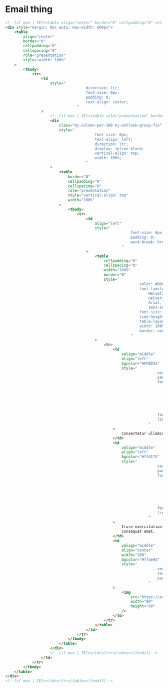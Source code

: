 # Email thing

```html
<!--[if mso | IE]><table align="center" border="0" cellpadding="0" cellspacing="0" class="" role="presentation" style="width:600px;" width="600" ><tr><td style="line-height:0px;font-size:0px;mso-line-height-rule:exactly;"><![endif]-->
<div style="margin: 0px auto; max-width: 600px">
    <table
        align="center"
        border="0"
        cellpadding="0"
        cellspacing="0"
        role="presentation"
        style="width: 100%"
    >
        <tbody>
            <tr>
                <td
                    style="
                                    direction: ltr;
                                    font-size: 0px;
                                    padding: 0;
                                    text-align: center;
                                "
                >
                    <!--[if mso | IE]><table role="presentation" border="0" cellpadding="0" cellspacing="0"><tr><td class="" style="vertical-align:top;width:600px;" ><![endif]-->
                    <div
                        class="mj-column-per-100 mj-outlook-group-fix"
                        style="
                                        font-size: 0px;
                                        text-align: left;
                                        direction: ltr;
                                        display: inline-block;
                                        vertical-align: top;
                                        width: 100%;
                                    "
                    >
                        <table
                            border="0"
                            cellpadding="0"
                            cellspacing="0"
                            role="presentation"
                            style="vertical-align: top"
                            width="100%"
                        >
                            <tbody>
                                <tr>
                                    <td
                                        align="left"
                                        style="
                                                        font-size: 0px;
                                                        padding: 0;
                                                        word-break: break-word;
                                                    "
                                    >
                                        <table
                                            cellpadding="0"
                                            cellspacing="0"
                                            width="100%"
                                            border="0"
                                            style="
                                                            color: #000000;
                                                            font-family: forma-djr-micro,
                                                                Helvetica,
                                                                Helvetica Neue,
                                                                Arial, Roboto,
                                                                sans-serif;
                                                            font-size: 13px;
                                                            line-height: 22px;
                                                            table-layout: auto;
                                                            width: 100%;
                                                            border: none;
                                                        "
                                        >
                                            <tr>
                                                <td
                                                    valign="middle"
                                                    align="left"
                                                    bgcolor="#FFBD3A"
                                                    style="
                                                                    vertical-align: middle;
                                                                    padding: 15px;
                                                                    font-family: forma-djr-display,
                                                                        Helvetica,
                                                                        Helvetica
                                                                            Neue,
                                                                        Arial,
                                                                        Roboto,
                                                                        sans-serif;
                                                                    font-size: 30px;
                                                                    line-height: 30px;
                                                                "
                                                >
                                                    Consectetur ullamco officia
                                                </td>
                                                <td
                                                    valign="middle"
                                                    align="left"
                                                    bgcolor="#ffd175"
                                                    style="
                                                                    vertical-align: middle;
                                                                    padding: 15px;
                                                                    font-family: forma-djr-micro,
                                                                        Helvetica,
                                                                        Helvetica
                                                                            Neue,
                                                                        Arial,
                                                                        Roboto,
                                                                        sans-serif;
                                                                    font-size: 15px;
                                                                    line-height: 15px;
                                                                "
                                                >
                                                    Irure exercitation duis
                                                    consequat amet.
                                                </td>
                                                <td
                                                    valign="middle"
                                                    align="center"
                                                    width="100"
                                                    bgcolor="#ffde9d"
                                                    style="
                                                                    vertical-align: middle;
                                                                    text-align: center;
                                                                    padding: 15px;
                                                                "
                                                >
                                                    <img
                                                        src="https://eroi-s3.s3-us-west-2.amazonaws.com/hp/email-design-system/HPR_Black.png"
                                                        width="80"
                                                        height="80"
                                                    />
                                                </td>
                                            </tr>
                                        </table>
                                    </td>
                                </tr>
                            </tbody>
                        </table>
                    </div>
                    <!--[if mso | IE]></td></tr></table><![endif]-->
                </td>
            </tr>
        </tbody>
    </table>
</div>
<!--[if mso | IE]></td></tr></table><![endif]-->
```
